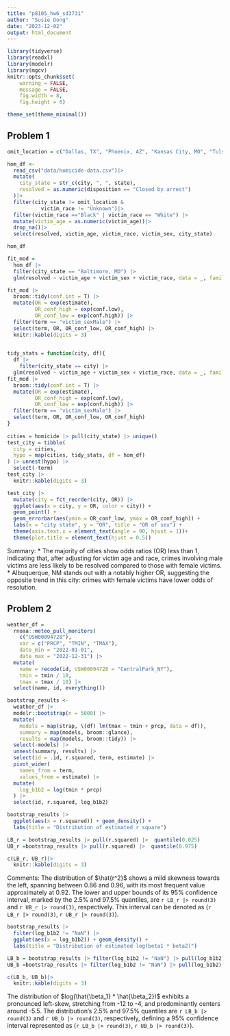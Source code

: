 ```yaml
---
title: "p8105_hw6_sd3731"
author: "Susie Dong"
date: "2023-12-02"
output: html_document
---
```


```r
library(tidyverse)
library(readxl)
library(modelr)
library(mgcv)
knitr::opts_chunk$set(
	warning = FALSE,
	message = FALSE,
	fig.width = 8, 
	fig.height = 6)

theme_set(theme_minimal())
```


## Problem 1

```r
omit_location = c("Dallas, TX", "Phoenix, AZ", "Kansas City, MO", "Tulsa, AL")

hom_df <-
  read_csv("data/homicide-data.csv")|> 
  mutate(
    city_state = str_c(city, ", ", state),
    resolved = as.numeric(disposition == "Closed by arrest")
  )|> 
  filter(city_state != omit_location & 
           victim_race != "Unknown")|> 
  filter(victim_race =="Black" | victim_race == "White") |> 
  mutate(victim_age = as.numeric(victim_age))|>
  drop_na()|>
  select(resolved, victim_age, victim_race, victim_sex, city_state)

hom_df
```


```r
fit_mod =
  hom_df |> 
  filter(city_state == "Baltimore, MD") |> 
  glm(resolved ~ victim_age + victim_sex + victim_race, data = _, family = binomial())

fit_mod |> 
  broom::tidy(conf.int = T) |> 
  mutate(OR = exp(estimate),
         OR_conf_high = exp(conf.low),
         OR_conf_low = exp(conf.high)) |>
  filter(term == "victim_sexMale") |> 
  select(term, OR, OR_conf_low, OR_conf_high) |>
  knitr::kable(digits = 3)
  
```


```r
tidy_stats = function(city, df){
  df |> 
    filter(city_state == city) |> 
  glm(resolved ~ victim_age + victim_sex + victim_race, data = _, family = binomial())
fit_mod |> 
  broom::tidy(conf.int = T) |> 
  mutate(OR = exp(estimate),
         OR_conf_high = exp(conf.low),
         OR_conf_low = exp(conf.high)) |>
  filter(term == "victim_sexMale") |> 
  select(term, OR, OR_conf_low, OR_conf_high)
}
  
cities = homicide |> pull(city_state) |> unique()
test_city = tibble(
  city = cities,
  hypo = map(cities, tidy_stats, df = hom_df)
) |> unnest(hypo) |>
  select(-term)
test_city |>
  knitr::kable(digits = 3)
```


```r
test_city |> 
  mutate(city = fct_reorder(city, OR)) |>
  ggplot(aes(x = city, y = OR, color = city)) +
  geom_point() + 
  geom_errorbar(aes(ymin = OR_conf_low, ymax = OR_conf_high)) + 
  labs(x = "city state", y = "OR", title = "OR of sex") +
  theme(axis.text.x = element_text(angle = 90, hjust = 1))+
  theme(plot.title = element_text(hjust = 0.5))
```


Summary:
* The majority of cities show odds ratios (OR) less than 1, indicating that, after adjusting for victim age and race, crimes involving male victims are less likely to be resolved compared to those with female victims.
* Albuquerque, NM stands out with a notably higher OR, suggesting the opposite trend in this city: crimes with female victims have lower odds of resolution.


## Problem 2

```r
weather_df = 
  rnoaa::meteo_pull_monitors(
    c("USW00094728"),
    var = c("PRCP", "TMIN", "TMAX"), 
    date_min = "2022-01-01",
    date_max = "2022-12-31") |>
  mutate(
    name = recode(id, USW00094728 = "CentralPark_NY"),
    tmin = tmin / 10,
    tmax = tmax / 10) |>
  select(name, id, everything())
```


```r
bootstrap_results <-
  weather_df |> 
  modelr::bootstrap(n = 5000) |> 
  mutate(
    models = map(strap, \(df) lm(tmax ~ tmin + prcp, data = df)),
    summary = map(models, broom::glance),
    results = map(models, broom::tidy)) |> 
  select(-models) |> 
  unnest(summary, results) |> 
  select(id = .id, r.squared, term, estimate) |> 
  pivot_wider(
    names_from = term,
    values_from = estimate) |> 
  mutate(
    log_b1b2 = log(tmin * prcp)
  ) |> 
  select(id, r.squared, log_b1b2)
```


```r
bootstrap_results |> 
  ggplot(aes(x = r.squared)) + geom_density() + 
  labs(title = "Distribution of estimated r square")

LB_r = bootstrap_results |> pull(r.squared) |>  quantile(0.025)
UB_r =bootstrap_results |> pull(r.squared) |>  quantile(0.975)

c(LB_r, UB_r)|> 
  knitr::kable(digits = 3)
```

Comments: The distribution of $\hat{r^2}$ shows a mild skewness towards the left, spanning between 0.86 and 0.96, with its most frequent value approximately at 0.92. The lower and upper bounds of its 95% confidence interval, marked by the 2.5% and 97.5% quantiles, are `r LB_r |> round(3)` and `r UB_r |> round(3)`, respectively. This interval can be denoted as (`r LB_r |> round(3)`, `r UB_r |> round(3)`).


```r
bootstrap_results |> 
  filter(log_b1b2 != "NaN") |> 
  ggplot(aes(x = log_b1b2)) + geom_density() +
  labs(title = "Distribution of estimated log(beta1 * beta2)")

LB_b = bootstrap_results |> filter(log_b1b2 != "NaN") |> pull(log_b1b2) |>  quantile(0.025)
UB_b =bootstrap_results |> filter(log_b1b2 != "NaN") |> pull(log_b1b2) |>  quantile(0.975)

c(LB_b, UB_b)|> 
  knitr::kable(digits = 3)
```


The distribution of $log(\hat{\beta_1} * \hat{\beta_2})$ exhibits a pronounced left-skew, stretching from -12 to -4, and predominantly centers around -5.5. The distribution's 2.5% and 97.5% quantiles are `r LB_b |> round(3)` and `r UB_b |> round(3)`, respectively, defining a 95% confidence interval represented as (`r LB_b |> round(3)`, `r UB_b |> round(3)`).









